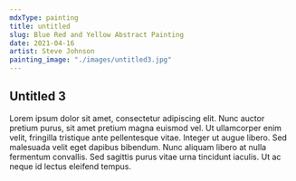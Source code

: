 ```yaml
---
mdxType: painting
title: untitled
slug: Blue Red and Yellow Abstract Painting
date: 2021-04-16
artist: Steve Johnson
painting_image: "./images/untitled3.jpg"
---
```

## Untitled 3

Lorem ipsum dolor sit amet, consectetur adipiscing elit. Nunc auctor pretium purus, sit amet pretium magna euismod vel. 
Ut ullamcorper enim velit, fringilla tristique ante pellentesque vitae. Integer ut augue libero. Sed malesuada velit eget dapibus bibendum. 
Nunc aliquam libero at nulla fermentum convallis. Sed sagittis purus vitae urna tincidunt iaculis. Ut ac neque id lectus eleifend tempus.